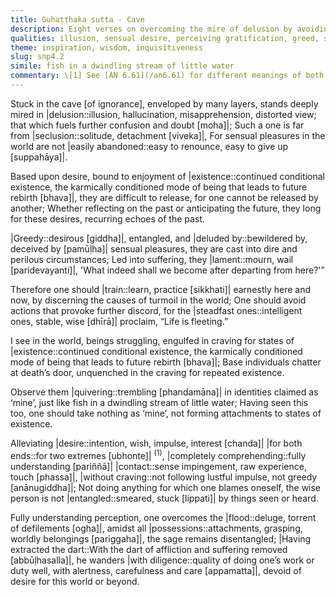```yaml
---
title: Guhaṭṭhaka sutta - Cave
description: Eight verses on overcoming the mire of delusion by avoiding attachment to sensory pleasures, discerning their causes, and practicing for being free of ‘mine’.
qualities: illusion, sensual desire, perceiving gratification, greed, suffering, wisdom, personal existence, free from attachment, attachment, dispassion, free from attachment, diligence, complete comprehension
theme: inspiration, wisdom, inquisitiveness
slug: snp4.2
simile: fish in a dwindling stream of little water
commentary: \[1] See [AN 6.61](/an6.61) for different meanings of both ends.
---
```


Stuck in the cave [of ignorance], enveloped by many layers,
stands deeply mired in |delusion::illusion, hallucination, misapprehension, distorted view; that which fuels further confusion and doubt [moha]|;
Such a one is far from |seclusion::solitude, detachment [viveka]|,
For sensual pleasures in the world are not |easily abandoned::easy to renounce, easy to give up [suppahāya]|.

Based upon desire, bound to enjoyment of |existence::continued conditional existence, the karmically conditioned mode of being that leads to future rebirth [bhava]|,
they are difficult to release, for one cannot be released by another;
Whether reflecting on the past or anticipating the future,
they long for these desires, recurring echoes of the past.

|Greedy::desirous [giddha]|, entangled, and |deluded by::bewildered by, deceived by [pamūḷha]| sensual pleasures,
they are cast into dire and perilous circumstances;
Led into suffering, they |lament::mourn, wail [paridevayanti]|,
'What indeed shall we become after departing from here?'”

Therefore one should |train::learn, practice [sikkhati]| earnestly here and now,
by discerning the causes of turmoil in the world;
One should avoid actions that provoke further discord,
for the |steadfast ones::intelligent ones, stable, wise [dhīrā]| proclaim, “Life is fleeting.”

I see in the world, beings struggling,
engulfed in craving for states of |existence::continued conditional existence, the karmically conditioned mode of being that leads to future rebirth [bhava]|;
Base individuals chatter at death’s door,
unquenched in the craving for repeated existence.

Observe them |quivering::trembling [phandamāna]| in identities claimed as ‘mine’,
just like fish in a dwindling stream of little water;
Having seen this too, one should take nothing as ‘mine’,
not forming attachments to states of existence.

Alleviating |desire::intention, wish, impulse, interest [chanda]| |for both ends::for two extremes [ubhonte]| <sup>(1)</sup>,
|completely comprehending::fully understanding [pariññā]| |contact::sense impingement, raw experience, touch [phassa]|, |without craving::not following lustful impulse, not greedy [anānugiddha]|;
Not doing anything for which one blames oneself,
the wise person is not |entangled::smeared, stuck [lippati]| by things seen or heard.

Fully understanding perception, one overcomes the |flood::deluge, torrent of defilements [ogha]|,
amidst all |possessions::attachments, grasping, worldly belongings [pariggaha]|, the sage remains disentangled;
|Having extracted the dart::With the dart of affliction and suffering removed [abbūḷhasalla]|, he wanders |with diligence::quality of doing one’s work or duty well, with alertness, carefulness and care [appamatta]|,
devoid of desire for this world or beyond.